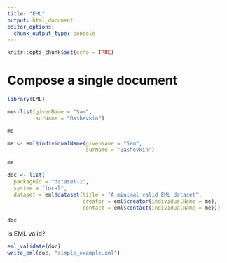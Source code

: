```yaml
---
title: "EML"
output: html_document
editor_options: 
  chunk_output_type: console
---
```


```r
knitr::opts_chunk$set(echo = TRUE)
```

# Compose a single document

```r
library(EML)

me<-list(givenName = "Sam",
         surName = "Bashevkin")

me

me <- eml$individualName(givenName = "Sam",
                         surName = "Bashevkin")

me

doc <- list(
  packageId = "dataset-1", 
  system = "local",
  dataset = eml$dataset(title = "A minimal valid EML dataset",
                        creator = eml$creator(individualName = me),
                        contact = eml$contact(individualName = me)))

doc
```

Is EML valid?
```r
eml_validate(doc)
write_eml(doc, "simple_example.xml")
```

